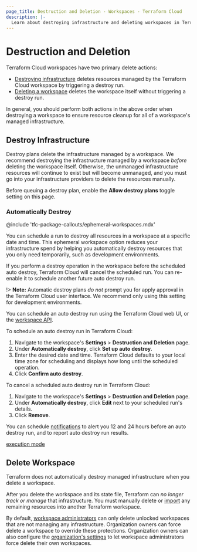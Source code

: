 ```yaml
---
page_title: Destruction and Deletion - Workspaces - Terraform Cloud
description: |-
  Learn about destroying infrastructure and deleting workspaces in Terraform Cloud.
---
```


# Destruction and Deletion

Terraform Cloud workspaces have two primary delete actions:

- [Destroying infrastructure](#destroy-infrastructure) deletes resources managed by the Terraform Cloud workspace by triggering a destroy run.
- [Deleting a workspace](#delete-workspaces) deletes the workspace itself without triggering a destroy run.

In general, you should perform both actions in the above order when destroying a workspace to ensure resource cleanup for all of a workspace's managed infrastructure.

## Destroy Infrastructure

Destroy plans delete the infrastructure managed by a workspace. We recommend destroying the infrastructure managed by a workspace _before_ deleting the workspace itself. Otherwise, the unmanaged infrastructure resources will continue to exist but will become unmanaged, and you must go into your infrastructure providers to delete the resources manually.

Before queuing a destroy plan, enable the **Allow destroy plans** toggle setting on this page.

### Automatically Destroy

<!-- BEGIN: TFC:only name:pnp-callout -->
@include 'tfc-package-callouts/ephemeral-workspaces.mdx'
<!-- END: TFC:only name:pnp-callout -->

You can schedule a run to destroy all resources in a workspace at a specific
date and time. This ephemeral workspace option reduces your infrastructure
spend by helping you automatically destroy resources that you only need
temporarily, such as development environments.

If you perform a destroy operation in the workspace before the scheduled auto
destroy, Terraform Cloud will cancel the scheduled run. You can re-enable it to
schedule another future auto destroy run. 

!> **Note:** Automatic destroy plans _do not_ prompt you for apply approval in the Terraform Cloud user interface. We recommend only using this setting for development environments.

You can schedule an auto destroy run using the Terraform Cloud web UI, or the [workspace API](/terraform/cloud-docs/api-docs/workspaces).

To schedule an auto destroy run in Terraform Cloud:
1. Navigate to the workspace's **Settings** > **Destruction and Deletion** page.
1. Under **Automatically destroy**, click **Set up auto destroy**.
1. Enter the desired date and time. Terraform Cloud defaults to your local time zone for scheduling and displays how long until the scheduled operation.
1. Click **Confirm auto destroy**.

To cancel a scheduled auto destroy run in Terraform Cloud:
1. Navigate to the workspace's **Settings** > **Destruction and Deletion** page.
1. Under **Automatically destroy**, click **Edit** next to your scheduled run's details.
1. Click **Remove**.

You can schedule [notifications](/terraform/cloud-docs/workspaces/settings/notifications) to alert you 12 and 24 hours before an auto destroy run, and to report auto destroy run results.

[execution mode](/terraform/cloud-docs/workspaces/settings#execution-mode) 

## Delete Workspace

Terraform does not automatically destroy managed infrastructure when you delete a workspace.

After you delete the workspace and its state file, Terraform can _no longer track or manage_ that infrastructure. You must manually delete or [import](/terraform/cli/commands/import) any remaining resources into another Terraform workspace.

By default, [workspace administrators](/terraform/cloud-docs/users-teams-organizations/permissions#workspace-admins) can only delete unlocked workspaces that are not managing any infrastructure. Organization owners can force delete a workspace to override these protections. Organization owners can also configure the [organization's settings](/terraform/cloud-docs/users-teams-organizations/organizations#general) to let workspace administrators force delete their own workspaces.
